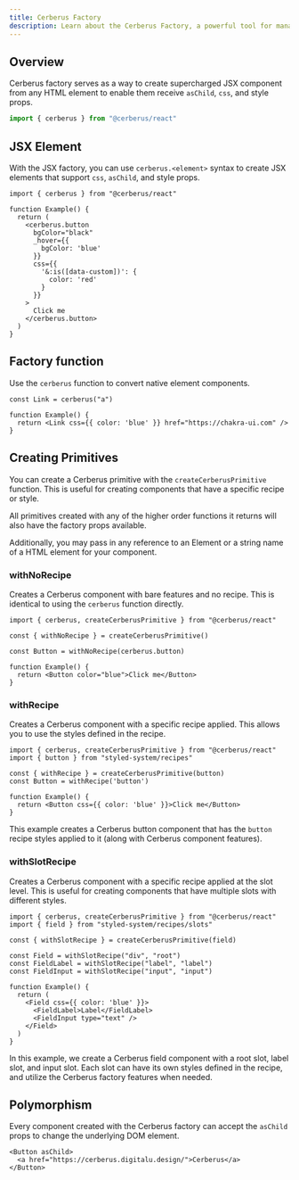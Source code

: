 ```yaml
---
title: Cerberus Factory
description: Learn about the Cerberus Factory, a powerful tool for managing styles and themes in the Cerberus Design System.
---
```


## Overview

Cerberus factory serves as a way to create supercharged JSX component from any
HTML element to enable them receive `asChild`, `css`, and style props.

```js
import { cerberus } from "@cerberus/react"
```

## JSX Element

With the JSX factory, you can use `cerberus.<element>` syntax to create JSX elements that support `css`, `asChild`, and style props.

```tsx
import { cerberus } from "@cerberus/react"

function Example() {
  return (
    <cerberus.button
      bgColor="black"
      _hover={{
        bgColor: 'blue'
      }}
      css={{
        '&:is([data-custom])': {
          color: 'red'
        }
      }}
    >
      Click me
    </cerberus.button>
  )
}
```

## Factory function

Use the `cerberus` function to convert native element components.

```tsx
const Link = cerberus("a")

function Example() {
  return <Link css={{ color: 'blue' }} href="https://chakra-ui.com" />
}
```

## Creating Primitives

You can create a Cerberus primitive with the `createCerberusPrimitive` function. This is useful for creating components that have a specific recipe or style.

All primitives created with any of the higher order functions it returns will also have the factory props available.

Additionally, you may pass in any reference to an Element or a string name of a HTML element for your component.

### withNoRecipe

Creates a Cerberus component with bare features and no recipe. This is identical to using the `cerberus` function directly.

```tsx
import { cerberus, createCerberusPrimitive } from "@cerberus/react"

const { withNoRecipe } = createCerberusPrimitive()

const Button = withNoRecipe(cerberus.button)

function Example() {
  return <Button color="blue">Click me</Button>
}
```

### withRecipe

Creates a Cerberus component with a specific recipe applied. This allows you to use the styles defined in the recipe.

```tsx
import { cerberus, createCerberusPrimitive } from "@cerberus/react"
import { button } from "styled-system/recipes"

const { withRecipe } = createCerberusPrimitive(button)
const Button = withRecipe('button')

function Example() {
  return <Button css={{ color: 'blue' }}>Click me</Button>
}
```

This example creates a Cerberus button component that has the `button` recipe styles applied to it (along with Cerberus component features).

### withSlotRecipe

Creates a Cerberus component with a specific recipe applied at the slot level. This is useful for creating components that have multiple slots with different styles.

```tsx
import { cerberus, createCerberusPrimitive } from "@cerberus/react"
import { field } from "styled-system/recipes/slots"

const { withSlotRecipe } = createCerberusPrimitive(field)

const Field = withSlotRecipe("div", "root")
const FieldLabel = withSlotRecipe("label", "label")
const FieldInput = withSlotRecipe("input", "input")

function Example() {
  return (
    <Field css={{ color: 'blue' }}>
      <FieldLabel>Label</FieldLabel>
      <FieldInput type="text" />
    </Field>
  )
}
```

In this example, we create a Cerberus field component with a root slot, label slot, and input slot. Each slot can have its own styles defined in the recipe, and utilize the Cerberus factory features when needed.

## Polymorphism

Every component created with the Cerberus factory can accept the
`asChild` props to change the underlying DOM element.

```tsx
<Button asChild>
  <a href="https://cerberus.digitalu.design/">Cerberus</a>
</Button>
```
